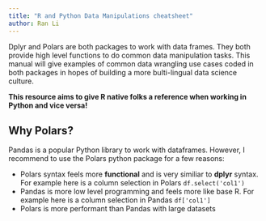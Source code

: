 ```yaml
---
title: "R and Python Data Manipulations cheatsheet"
author: Ran Li
---
```


Dplyr and Polars are both packages to work with data frames. They both provide high level functions to do common data manipulation tasks. This manual will give examples of common data wrangling use cases coded in both packages in hopes of building a more bulti-lingual data science culture. 

**This resource aims to give R native folks a reference when working in Python and vice versa!**


::: callout-note
## Why Polars?

Pandas is a popular Python library to work with dataframes. However, I recommend to use the Polars python package for a few reasons:

- Polars syntax feels more **functional** and is very similiar to **dplyr** syntax. For example here is a column selection in Polars `df.select('col1')`
- Pandas is more low level programming and feels more like base R. For example here is a column selection in Pandas `df['col1']`
- Polars is more performant than Pandas with large datasets
 
:::
